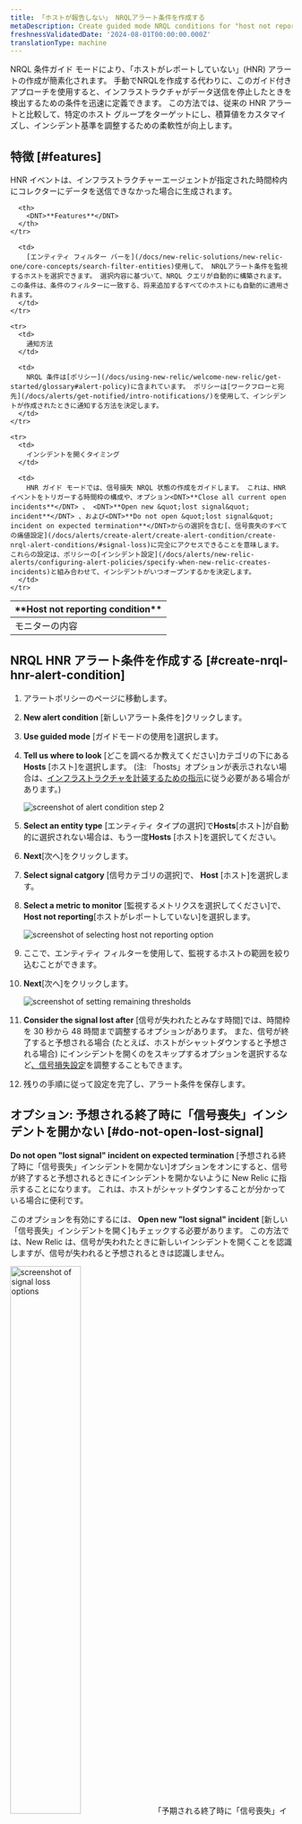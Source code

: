 ```yaml
---
title: 「ホストが報告しない」 NRQLアラート条件を作成する
metaDescription: Create guided mode NRQL conditions for "host not reporting" infrastructure errors.
freshnessValidatedDate: '2024-08-01T00:00:00.000Z'
translationType: machine
---
```






NRQL 条件ガイド モードにより、「ホストがレポートしていない」(HNR) アラートの作成が簡素化されます。 手動でNRQLを作成する代わりに、このガイド付きアプローチを使用すると、インフラストラクチャがデータ送信を停止したときを検出するための条件を迅速に定義できます。 この方法では、従来の HNR アラートと比較して、特定のホスト グループをターゲットにし、積算値をカスタマイズし、インシデント基準を調整するための柔軟性が向上します。

## 特徴 [#features]

HNR イベントは、インフラストラクチャーエージェントが指定された時間枠内にコレクターにデータを送信できなかった場合に生成されます。

<table>
  <thead>
    <tr>
      <th style={{ width: "200px" }}>
        <DNT>**Host not reporting condition**</DNT>
      </th>

      <th>
        <DNT>**Features**</DNT>
      </th>
    </tr>
  </thead>

  <tbody>
    <tr>
      <td>
        モニターの内容
      </td>

      <td>
        [エンティティ フィルター バーを](/docs/new-relic-solutions/new-relic-one/core-concepts/search-filter-entities)使用して、 NRQLアラート条件を監視するホストを選択できます。 選択内容に基づいて、NRQL クエリが自動的に構築されます。 この条件は、条件のフィルターに一致する、将来追加するすべてのホストにも自動的に適用されます。
      </td>
    </tr>

    <tr>
      <td>
        通知方法
      </td>

      <td>
        NRQL 条件は[ポリシー](/docs/using-new-relic/welcome-new-relic/get-started/glossary#alert-policy)に含まれています。 ポリシーは[ワークフローと宛先](/docs/alerts/get-notified/intro-notifications/)を使用して、インシデントが作成されたときに通知する方法を決定します。
      </td>
    </tr>

    <tr>
      <td>
        インシデントを開くタイミング
      </td>

      <td>
        HNR ガイド モードでは、信号損失 NRQL 状態の作成をガイドします。 これは、HNR イベントをトリガーする時間枠の構成や、オプション<DNT>**Close all current open incidents**</DNT> 、 <DNT>**Open new &quot;lost signal&quot; incident**</DNT> 、および<DNT>**Do not open &quot;lost signal&quot; incident on expected termination**</DNT>からの選択を含む[、信号喪失のすべての痛値設定](/docs/alerts/create-alert/create-alert-condition/create-nrql-alert-conditions/#signal-loss)に完全にアクセスできることを意味します。 これらの設定は、ポリシーの[インシデント設定](/docs/alerts/new-relic-alerts/configuring-alert-policies/specify-when-new-relic-creates-incidents)と組み合わせて、インシデントがいつオープンするかを決定します。
      </td>
    </tr>
  </tbody>
</table>

## NRQL HNR アラート条件を作成する [#create-nrql-hnr-alert-condition]

1. アラートポリシーのページに移動します。

2. **New alert condition** \[新しいアラート条件を]クリックします。

3. **Use guided mode** \[ガイドモードの使用を]選択します。

4. **Tell us where to look** \[どこを調べるか教えてください]カテゴリの下にある**Hosts** \[ホスト]を選択します。 (注: 「hosts」オプションが表示されない場合は、[インフラストラクチャを計装するための指示](/docs/infrastructure/host-integrations/installation/new-relic-guided-install-overview/)に従う必要がある場合があります。)

   <img title="creating a condition step 2" alt="screenshot of alert condition step 2" src={alertsTellUsWheretoLook} />

5. **Select an entity type** \[エンティティ タイプの選択]で**Hosts**\[ホスト]が自動的に選択されない場合は、もう一度**Hosts** \[ホスト]を選択してください。

6. **Next**\[次へ]をクリックします。

7. **Select signal catgory** \[信号カテゴリの選択]で、 **Host** \[ホスト]を選択します。

8. **Select a metric to monitor** \[監視するメトリクスを選択してください]で、 **Host not reporting**\[ホストがレポートしていない]を選択します。

   <img title="host not reporting selection" alt="screenshot of selecting host not reporting option" src={alertsHostNotReportingSelection} />

9. ここで、エンティティ フィルターを使用して、監視するホストの範囲を絞り込むことができます。

10. **Next**\[次へ]をクリックします。

    <img title="set condition thresholds" alt="screenshot of setting remaining thresholds" src={alertsSetConditionThresholds} />

11. **Consider the signal lost after** \[信号が失われたとみなす時間]では、時間枠を 30 秒から 48 時間まで調整するオプションがあります。 また、信号が終了すると予想される場合 (たとえば、ホストがシャットダウンすると予想される場合) にインシデントを開くのをスキップするオプションを選択するなど[、信号損失設定](/docs/alerts/create-alert/create-alert-condition/create-nrql-alert-conditions/#signal-loss)を調整することもできます。

12. 残りの手順に従って設定を完了し、アラート条件を保存します。

## オプション: 予想される終了時に「信号喪失」インシデントを開かない [#do-not-open-lost-signal]

**Do not open &quot;lost signal&quot; incident on expected termination** \[予想される終了時に「信号喪失」インシデントを開かない]オプションをオンにすると、信号が終了すると予想されるときにインシデントを開かないように New Relic に指示することになります。 これは、ホストがシャットダウンすることが分かっている場合に便利です。

このオプションを有効にするには、 **Open new &quot;lost signal&quot; incident** \[新しい「信号喪失」インシデントを開く]もチェックする必要があります。 この方法では、New Relic は、信号が失われたときに新しいインシデントを開くことを認識しますが、信号が失われると予想されるときは認識しません。

<img title="signal loss options" alt="screenshot of signal loss options" src={alertsSignalsLostOptions} width="50%" />

<Callout variant="important">
  「予期される終了時に「信号喪失」インシデントを開かない」場合に信号喪失インシデントが開かないようにするには、ホスト エンティティにタグ`termination: expected`を追加する必要があります。 このタグは、信号が終了すると予想されていたことを示します。 [ホスト エンティティにタグを直接](/docs/new-relic-solutions/new-relic-one/core-concepts/use-tags-help-organize-find-your-data/#add-tags)追加する方法を参照してください。
</Callout>